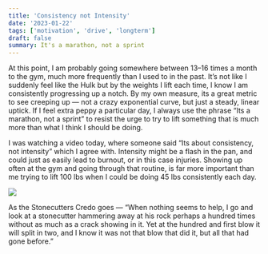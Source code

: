 ```yaml
---
title: 'Consistency not Intensity'
date: '2023-01-22'
tags: ['motivation', 'drive', 'longterm']
draft: false
summary: It's a marathon, not a sprint
---
```


At this point, I am probably going somewhere between 13–16 times a month to the gym, much more frequently than I used to in the past. It’s not like I suddenly feel like the Hulk but by the weights I lift each time, I know I am consistently progressing up a notch. By my own measure, its a great metric to see creeping up — not a crazy exponential curve, but just a steady, linear uptick. If I feel extra peppy a particular day, I always use the phrase “Its a marathon, not a sprint” to resist the urge to try to lift something that is much more than what I think I should be doing.

I was watching a video today, where someone said “Its about consistency, not intensity” which I agree with. Intensity might be a flash in the pan, and could just as easily lead to burnout, or in this case injuries. Showing up often at the gym and going through that routine, is far more important than me trying to lift 100 lbs when I could be doing 45 lbs consistently each day.

![](/static/images/stonecutter.png)

As the Stonecutters Credo goes — “When nothing seems to help, I go and look at a stonecutter hammering away at his rock perhaps a hundred times without as much as a crack showing in it. Yet at the hundred and first blow it will split in two, and I know it was not that blow that did it, but all that had gone before.”
